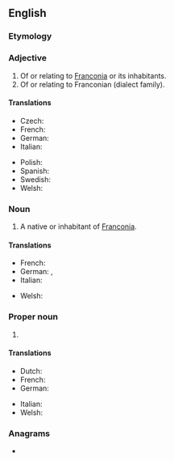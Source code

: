==English==

===Etymology===
{{suffix|en|Franconia|an}}

===Adjective===
{{en-adj|-}}

# Of or relating to [[Franconia]] or its inhabitants.
# Of or relating to Franconian (dialect family).

====Translations====
{{trans-top|of or relating to Franconia or its inhabitants}}
* Czech: {{t+|cs|franský}}
* French: {{t+|fr|franconien}}
* German: {{t+|de|fränkisch}}
* Italian: {{t+|it|francone}}
{{trans-mid}}
* Polish: {{t+|pl|frankoński}}
* Spanish: {{t|es|francón}}
* Swedish: {{t+|sv|frankisk}}
* Welsh: {{t|cy|Ffranconaidd}}
{{trans-bottom}}

===Noun===
{{en-noun}}

# A native or inhabitant of [[Franconia]].

====Translations====
{{trans-top|native or inhabitant of to Franconia}}
* French: {{t+|fr|Franconien}}
* German: {{t+|de|Franke|m}}, {{t+|de|Fränkin|f}}
* Italian: {{t|it|Francone|m|f}}
{{trans-mid}}
* Welsh: {{t|cy|Ffranconiad|m|f}}
{{trans-bottom}}

===Proper noun===
{{en-proper noun}}
{{wikipedia|Franconian languages}}

# {{n-g|A [[linguistic]] marker for a number of West Germanic languages and [[dialect]]s spoken in the former core of the Frankish Empire: Low Countries (the Netherlands, Belgium and Luxembourg) and western Germany. Within these groups there are a number of well known languages and dialects, such as Dutch and Afrikaans but also the Pennsylvania German language spoken in North America.}}

====Translations====
{{trans-top|}}
* Dutch: {{t+|nl|Frankisch|n}}
* French: {{t+|fr|franconien|m}}
* German: {{t+|de|Fränkisch|n}}
{{trans-mid}}
* Italian: {{t+|it|francone|m}}
* Welsh: {{t|cy|Ffranconeg|m|f}}
{{trans-bottom}}

===Anagrams===
* {{anagrams|en|a=aacfinnnor|non-African}}